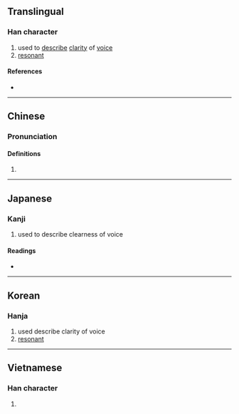 {{character info}}
==Translingual==

===Han character===
{{Han char|rn=30|rad=口|as=12|sn=15|four=64096|canj=RKCF|ids=⿰口尞}}

# used to [[describe]] [[clarity]] of [[voice]]
# [[resonant]]

====References====
* {{Han ref|kx=0207.240|dkj=04270|dj=0430.190|hdz=10682.130|uh=5639|ud=22073|bh=BC49|bd=48201}}

----

==Chinese==
{{zh-forms}}

===Pronunciation===
{{zh-forms|alt=𠮩-second round simplified}}
{{zh-pron
|m=liáo
|c=liu4
|mn=liâu
|mc=y
|oc=y
|cat=
}}

====Definitions====
{{zh-hanzi}}

# {{rfdef|zh}}

----

==Japanese==

===Kanji===
{{ja-kanji|grade=|rs=口12}}

# used to describe clearness of voice

====Readings====
* {{ja-readings|on=[[りょう]] (ryō)|kun=}}

----

==Korean==

===Hanja===
{{ko-hanja|hangeul=료|rv=ryo|mr=ryo}}

# used describe clarity of voice
# [[resonant]]

----

==Vietnamese==

===Han character===
{{vi-readings|reading=rêu|rs=口12}}

# {{rfdef|vi|sort=口12}}